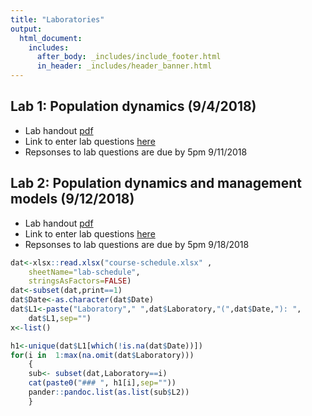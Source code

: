 ```yaml
---
title: "Laboratories"
output: 
  html_document:
    includes:
      after_body: _includes/include_footer.html
      in_header: _includes/header_banner.html 
---
```

<!--
rmarkdown::render_site("labs.Rmd")# build website
-->





## Lab 1: Population dynamics (9/4/2018)


* Lab handout [pdf](pdfs/Lab-01-FA-2018.pdf)
* Link to enter lab questions [here](https://goo.gl/forms/Xw787V1T7jeoGaZB2)
* Repsonses to lab questions are due by 5pm 9/11/2018

## Lab 2: Population dynamics and management models (9/12/2018)

* Lab handout [pdf](pdfs/Lab-02-FA-2018.pdf)
* Link to enter lab questions [here](https://goo.gl/forms/UkZv57eOzQ8V4CMU2)
* Repsonses to lab questions are due by 5pm 9/18/2018



```r
dat<-xlsx::read.xlsx("course-schedule.xlsx" ,
    sheetName="lab-schedule",
    stringsAsFactors=FALSE)
dat<-subset(dat,print==1)
dat$Date<-as.character(dat$Date)
dat$L1<-paste("Laboratory"," ",dat$Laboratory,"(",dat$Date,"): ",
    dat$L1,sep="")
x<-list()

h1<-unique(dat$L1[which(!is.na(dat$Date))])
for(i in  1:max(na.omit(dat$Laboratory)))
    {
    sub<- subset(dat,Laboratory==i)
    cat(paste0("### ", h1[i],sep=""))
    pander::pandoc.list(as.list(sub$L2))
    } 
```

